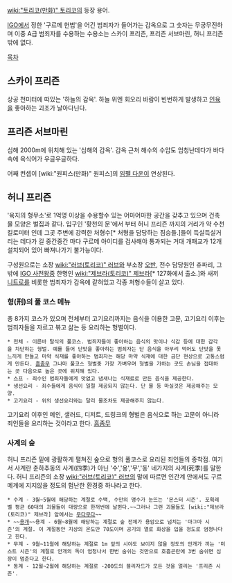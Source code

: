 [[wiki:"토리코(만화)" 토리코]]의 등장 용어.

[[IGO]]에서 정한 '구르메 헌법'을 어긴 범죄자가 들어가는 감옥으로 그 숫자는 무궁무진하며 이중 A급 범죄자를 수용하는 수용소는 스카이 프리즌, 프리즌 서브마린, 허니 프리즌 밖에 없다.

[[목차]]

== 스카이 프리즌 ==
상공 천미터에 떠있는 '하늘의 감옥'. 하늘 위엔 회오리 바람이 빈번하게 발생하고 [[인육]]을 좋아하는 괴조가 날아다닌다.

== 프리즌 서브마린 ==
심해 2000m에 위치해 있는 '심해의 감옥'. 감옥 근처 해수의 수압도 엄청난데다가 바다 속에 육식어가 우글우글하다.

어째 컨셉이 [wiki:"원피스(만화)" 원피스]의 [[임펠 다운]]이 연상된다.

== 허니 프리즌 ==
'육지의 형무소'로 1억명 이상을 수용할수 있는 어마어마한 공간을 갖추고 있으며 건축물 모양은 벌집과 같다. 입구인 '황천의 문'에서 부터 허니 프리즌 까지의 거리가 약 수천킬로미터 인데 그곳 주변에 강력한 처형수[* 처형을 담당하는 짐승들.]들이 득실득실거리는 데다가 길 중간중간 마다 구르메 아이디를 검사해야 통과되는 거대 개패교가 12개 설치되어 있어 빠져나가기 불가능이다.

구성원으로는 소장 [[wiki:"러브(토리코)" 러브]]와 부소장 [[오반]], 전수 담당원인 츄파리, 그밖에 [[IGO 사천왕]]중 한명인 [[wiki:"제브라(토리코)" 제브라]][* 127화에서 출소.]와 새끼 [[니트로]]를 비롯한 범죄자가 감옥에 같혀있고 각종 처형수들이 살고 있다.

=== 형(刑)의 풀 코스 메뉴 ===
총 8가지 코스가 있으며 전체부터 고기요리까지는 음식을 이용한 고문, 고기요리 이후는 범죄자들을 자르고 볶고 삶는 등 요리하는 형벌이다.

 * 전체 - 이른바 탈식의 풀코스. 범죄자들이 좋아하는 음식의 맛이나 식감 등에 대한 감각을 차단하는 형벌. 예를 들어 단맛을 좋아하는 범죄자는 단 음식을 아무리 먹어도 단맛을 못느끼게 만들고 마약 식재를 좋아하는 범죄자는 해당 마약 식재에 대한 금단 현상으로 고통스럼게 만든다. [[흠좀무]] 그나마 풀코스 형벌중 가장 가벼우며 형벌을 가하는 곳도 손님을 접대하는 곳 다음으로 높은 곳에 위치해 있다.
 * 스프 - 죄수인 범죄자들에게 맛없고 냄새나는 식재료로 만든 음식을 제공한다.
 * 생선요리 - 죄수들에게 음식이 일절 제공되지 않는다. 단 물 등 마실것은 제공해주는 모양.
 * 고기요리 - 위의 생선요리와는 달리 물조차도 제공해주지 않는다.
고기요리 이후인 메인, 샐러드, 디저트, 드링크의 형벌은 음식으로 하는 고문이 아니라 죄인들을 요리하는 것이라고 한다. [[흠좀무]] 

=== 사계의 숲 ===
허니 프리즌 밑에 광활하게 펼쳐진 숲으로 형의 풀코스로 요리된 죄인들의 종착점. 여기서 사계란 춘하추동의 사계(四季)가 아닌 '수','용','무','동' 네가지의 사계(死季)를 말한다. 허니 프리즌의 소장 [[wiki:"러브(토리코)" 러브]]의 말에 따르면 인간계 안에서도 구르메계에 지지않을 정도의 험난한 환경중 하나라고 한다.

 * 수계 - 3월~5월에 해당하는 계절로 수백, 수만의 맹수가 눈뜨는 '몬스터 시즌'. 포획레벨 평균 60대의 괴물들이 대량으로 한꺼번에 날뛴다.~~그러나 그런 괴물들도 [wiki:"제브라(토리코)" 제브라] 앞에서는 [[무다무다]]~~
 * ~~[[용개]]~~용계 - 6월~8월에 해당하는 계절로 숲 전체가 용암으로 넘치는 '마그마 시즌'의 계절. 이 계절동안 지상의 온도만 70도이며 공기의 열로 화상을 입을 정도로 엄청나다고 한다.
 * 무계 - 9월~11월에 해당하는 계절로 1m 앞의 시야도 보이지 않을 정도의 안개가 끼는 '미스트 시즌'의 계절로 안개의 독이 엄청나서 한번 숨쉬는 것만으로 호흡곤란에 3번 숨쉬면 심장이 멈춘다고 한다.
 * 동계 - 12월~2월에 해당하는 계절로 -200도의 블리자드가 모든 것을 얼리는 '프리즌 시즌'.
